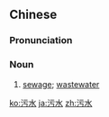 ==Chinese==
{{zh-forms|t2=汙水}}

===Pronunciation===
{{zh-pron
|m=wūshuǐ
|c=wu1 seoi2
|mn=ù-chúi
|cat=n
}}

===Noun===
{{zh-noun}}

# [[sewage]]; [[wastewater]]

[[ko:污水]]
[[ja:污水]]
[[zh:污水]]